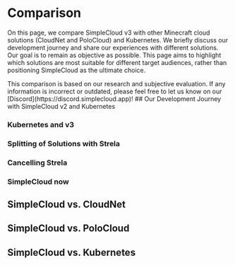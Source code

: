 # Comparison
On this page, we compare SimpleCloud v3 with other Minecraft cloud solutions (CloudNet and PoloCloud) and Kubernetes. We briefly discuss our development journey and share our experiences with different solutions. Our goal is to remain as objective as possible. This page aims to highlight which solutions are most suitable for different target audiences, rather than positioning SimpleCloud as the ultimate choice.

<Note>
    This comparison is based on our research and subjective evaluation. If any information is incorrect or outdated, please feel free to let us know on our [Discord](https://discord.simplecloud.app)!
</Note>
## Our Development Journey with SimpleCloud v2 and Kubernetes

### Kubernetes and v3

### Splitting of Solutions with Strela

### Cancelling Strela

### SimpleCloud now

## SimpleCloud vs. CloudNet

## SimpleCloud vs. PoloCloud

## SimpleCloud vs. Kubernetes